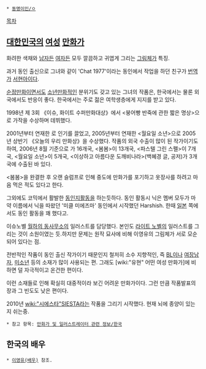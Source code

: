  * [[동명이인/ㅇ]]

[[목차]]
== [[대한민국]]의 [[여성]] [[만화가]] ==
화려한 색채와 [[남자]]든 [[여자]]든 모두 깔끔하고 귀엽게 그리는 [[그림체]]가 특징.

과거 동인 출신으로 그녀와 같이 'Chat 1977'이라는 동인에서 작업을 하던 친구가 [[번역가]] [[서현아]]이다.

[[순정만화]]이면서도 [[소년만화]]적인 분위기도 갖고 있는 그녀의 작품은, 한국에서는 물론 외국에서도 반응이 좋다. 한국에서는 주로 젊은 여학생층에게 지지를 받고 있다.

1998년 제 3회 《이슈, 화이트 수퍼만화대상》에서 <붕어빵 반죽에 관한 짧은 명상>으로 가작을 수상하며 데뷔했다.

2001년부터 연재한 <K2>로 인기를 끌었고, 2005년부터 연재한 <월요일 소년>으로 2005년 상반기 《오늘의 우리 만화상》을 수상했다. 작품의 외국 수출이 많이 된 작가이기도 하여, 2006년 8월 기준으로 <K2>가 16개국, <봄봄>이 13개국, <파스텔 그린 스펠>이 7개국, <월요일 소년>이 5개국, <이상하고 아름다운 도깨비나라>(백혜경 글, 공저)가 3개국에 수출된 바 있다.

<봄봄>을 완결한 후 오랜 슬럼프로 인해 중도에 만화가를 포기하고 옷장사를 하려고 마음 먹은 적도 있다고 한다.

그외에도 코믹에서 활발한 [[동인지]]활동을 하는듯하다. 동인 활동시 닉은 멤버 모두가 마약 이름에서 닉을 따왔던 '미클 미에즈마' 동인에서 시작했던 Harshish. 한때 [[일본]] 쪽에서도 동인 활동을 꽤 했다고.

이슈노벨 [[월하의 동사무소]]의 일러스트를 담당했다. 본인도 [[라이트 노벨]]의 일러스트를 그리는 것이 소원이였는 듯.하지만 문제는 원작 묘사에 비해 이영유의 그림체가 서로 모순되어 있다는 점.

전반적인 작품이 동인 출신 작가이기 때문인지 철저히 소수 지향적인, 즉 [[BL]]이나 [[여장남자]], [[미소년]] 등의 소재가 많이 사용되는 편. 그래도 [wiki:"유현" 어떤 여성 만화가]에 비하면 덜 자극적이고 온건한 편이다.

이런 소재들로 인해 확실히 대중적이라 보긴 어려운 만화가이다. 그런 만큼 작품발표의 장과 그 빈도도 낮은 편이다.

2010년 [[wiki:"시에스타"SIESTA]]라는 작품을 그리기 시작했다. 현재 뇌에 종양이 있는지 쉬는중.

 * 참고 항목: [[만화가 및 일러스트레이터 관련 정보/한국]]
== 한국의 배우 ==
 * [[이영유(배우)]] 참조.
